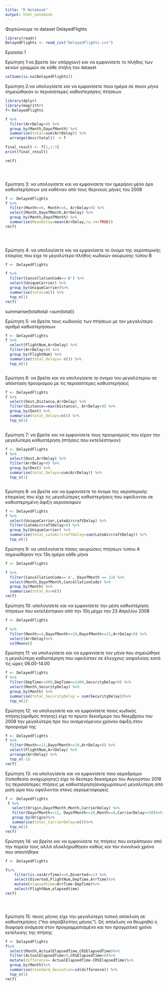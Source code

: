 ---
title: "R Notebook"
output: html_notebook
---


Φορτώνουμε το dataset DelayedFlights
```{r}

library(readr)
DelayedFlights <- read_csv("DelayedFlights.csv")


```


Εργασία 1

Ερώτηση 1:να βρείτε (αν υπάρχουν) και να εμφανίσετε το πλήθος των κενών γραμμών σε κάθε στήλη του dataset

```{r}
colSums(is.na(DelayedFlights))

```



Ερώτηση 2:να υπολογίσετε και να εμφανίσετε ποια ημέρα σε ποιον μήνα σημειώθηκαν οι περισσότερες καθυστερήσεις πτήσεων
``` {r}
library(dplyr)
library(magrittr)
f<-DelayedFlights

f %>%
  filter(ArrDelay>0) %>%
  group_by(Month,DayofMonth) %>%
  summarise(total=sum(ArrDelay)) %>%
  arrange(desc(total)) -> f

final_result <- f[1,1:3]
print(final_result)

rm(f)


  

```

Ερώτηση 3: να υπολογίσετε και να εμφανίσετε τον ημερήσιο μέσο όρο καθυστερήσεων για καθέναν από τους θερινούς μήνες του 2008



``` {r}

f <- DelayedFlights
f %>%
  filter(Month>=6, Month<=8, ArrDelay>0) %>%
  select(Month,DayofMonth,ArrDelay) %>%
  group_by(Month,DayofMonth) %>%
  summarise(MeanDelay=mean(ArrDelay,na.rm=TRUE))
rm(f)

  
  
```

Ερώτηση 4: να υπολογίσετε και να εμφανίσετε το όνομα της αεροπορικής εταιρίας που είχε το μεγαλύτερο πλήθος κωδικών ακύρωσης τύπου Β
``` {r}
f <- DelayedFlights

f %>%
  filter(CancellationCode=='B') %>%
  select(UniqueCarrier) %>%
  group_by(UniqueCarrier)%>%
  summarise(total=n()) %>%
  top_n(1)
rm(f)

```
  summarise(totaltotal =sum(total)) 

Ερώτηση 5: να βρείτε τους κωδικούς των πτήσεων με τον μεγαλύτερο αριθμό καθυστερήσεων
``` {r}
f <- DelayedFlights
f %>%
  select(FlightNum,ArrDelay) %>%
  filter(ArrDelay>0) %>%
  group_by(FlightNum) %>%
  summarise(total_delays= n()) %>%
  top_n(1)



```

Ερώτηση 6: να βρείτε και να υπολογίσετε το όνομα του μεγαλύτερου σε απόσταση προορισμού με τις περισσότερες καθυστερήσεις
``` {r}
f <- DelayedFlights
f %>%
  select(Dest,Distance,ArrDelay) %>%
  filter(Distance==max(Distance), ArrDelay>0) %>%
  group_by(Dest) %>%
  summarise(total_delays=n()) %>%
  top_n(1)
        

```
Ερώτηση 7: να βρείτε και να εμφανίσετε τους προορισμούς που είχαν την μεγαλύτερη καθυστέρηση (πτήσεις που εκτελέστηκαν)
``` {r}
f <- DelayedFlights
f %>%
  select(Dest,ArrDelay) %>%
  filter(ArrDelay>0) %>%
  group_by(Dest) %>%
  summarise(total_Delays=sum(ArrDelay)) %>%
  top_n(1)



```

Ερώτηση 8: να βρείτε και να εμφανίσετε το όνομα της αεροπορικής εταιρείας που είχε τις μεγαλύτερες καθυστερήσεις που οφείλονται σε καθυστερημένη άφιξη αεροσκαφών
``` {r}
f <- DelayedFlights
f %>%
  select(UniqueCarrier,LateAircraftDelay) %>%
  filter(LateAircraftDelay>0) %>%
  group_by(UniqueCarrier) %>%
  summarise(total_LateAircraftDelay=sum(LateAircraftDelay)) %>%
  top_n(1)

```

Ερώτηση 9: να υπολογίσετε πόσες ακυρώσεις πτήσεων τύπου Α σημειώθηκαν την 13η ημέρα κάθε μήνα
``` {r}

f <- DelayedFlights

f %>%
  filter(CancellationCode=='A', DayofMonth == 13) %>%
  select(Month,DayofMonth,CancellationCode) %>%
  group_by(Month) %>%
  summarise(total_As=n())
rm(f)
```



Ερώτηση 10: υπολογίσετε και να εμφανίσετε την μέση καθυστέρηση πτήσεων που εκτελέστηκαν από την 10η μέχρι την 23 Απριλίου 2008
``` {r}
f <- DelayedFlights

f %>%
  filter(Month==4,DayofMonth>=10,DayofMonth<=23,ArrDelay>0) %>%
  select(ArrDelay)%>%
  colMeans()


```


Ερώτηση 11: να υπολογίσετε και να εμφανίσετε τον μήνα που σημειώθηκε η μεγαλύτερη καθυστέρηση που οφειλόταν σε έλεγχους ασφαλείας κατά τις ώρες 06.00-14.00

``` {r}

f <- DelayedFlights
f %>%
  filter(DepTime>=600,DepTime<=1400,SecurityDelay>0) %>%
  select(Month,SecurityDelay) %>%
  group_by(Month) %>%
  summarise(total_SecurityDelay = sum(SecurityDelay))%>%
  top_n(1)

```


Ερώτηση 12: να υπολογίσετε και να εμφανίσετε ποιος κωδικός πτήσης(αριθμός πτήσης) είχε το πρώτο δεκαήμερο του Νοεμβρίου του 2008 την μεγαλύτερη προ του αναμενόμενου χρόνου άφιξη στον προορισμό της

``` {r}
f <- DelayedFlights
f %>%
  filter(Month==11,DayofMonth<=10,ArrDelay<0) %>%
  select(FlightNum,ArrDelay) %>%
  arrange(ArrDelay) %>%
  top_n(-1)
rm(f)


```


Ερώτηση 13: να υπολογίσετε και να εμφανίσετε ποιο αεροδρόμιο (τοποθεσία αναχώρησης) είχε το δεύτερο δεκαήμερο του Αυγούστου 2018 τις περισσότερες πτήσεις με καθυστέρηση(αναχωρίσεων) μεγαλύτερη από μισή ώρα που οφείλονται στους αερομεταφορείς

``` {r}
f <- DelayedFlights
 f %>% 
   select(Origin,DayofMonth,Month,CarrierDelay) %>%
   filter(DayofMonth>=11, DayofMonth<=20,Month==8,CarrierDelay>=30)%>%
   group_by(Origin)%>%
   summarise(total_CarrierDelay=n())%>%
  top_n(1)
rm(f)


```

Ερώτηση 14: να βρείτε και να εμφανίσετε τις πτήσεις που εκτράπηκαν από την πορεία τους αλλά ολοκληρώθηκαν καθώς και τον συνολικό χρόνο που απαιτήθηκε


``` {r}

f <- DelayedFlights

f%>%
    filter(is.na(ArrTime)==0,Diverted==1) %>%
    select(Diverted,FlightNum,DepTime,ArrTime)%>%
    mutate(elapsedtime=ArrTime-DepTime)%>%
    select(FlightNum,elapsedtime)
rm(f)





```

Ερώτηση 15: ποιος μήνας είχε την μεγαλύτερη τυπική απόκλιση σε καθυστερήσεις ("πιο απρόβλεπτος μήνας"). Ως απόκλιση να θεωρηθεί η διαφορά ανάμεσα στον προγραμματισμένο και τον πραγματικό χρόνο εκτέλεσης της πτήσης


``` {r}
f <- DelayedFlights
f%>%
  select(Month,ActualElapsedTime,CRSElapsedTime)%>%
  filter(ActualElapsedTime>0,CRSElapsedTime>0)%>%
  mutate(difference= ActualElapsedTime-CRSElapsedTime)%>%
  group_by(Month)%>%
  summarise(standard_deviation=sd(difference)) %>%
  top_n(1)
rm(f)



 
```







